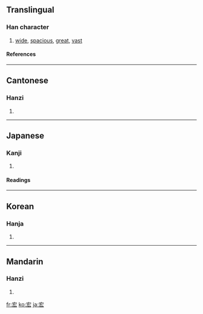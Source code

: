 ==Translingual==
===Han character===
{{Han char|rn=40|rad=宀|as=04|sn=7|four=3043<sub>2</sub>|canj=十大戈 (JKI)}}
# [[wide]], [[spacious]], [[great]], [[vast]]
====References====
{{Han ref|kx=0282.200|dkj=07086|dj=0556.070|hdz=20916.030|uh=5B8F|ud=23439|bh=A7BB|bd=42939}}
----
==Cantonese==
===Hanzi===
{{yue-hanzi|jyut=|y=wang4}}
# {{defn|Cantonese}}
----
==Japanese==
===Kanji===
{{ja-kanji|grade=|rs=宀04}}
# {{defn|Japanese}} 
====Readings====
{{ja-readings|on=[[こう]] (kō)|kun=[[ひろい]] (hiroi)}}
----
==Korean==
===Hanja===
{{ko-hanja|hangeul=굉|rv=goeng|mr=koeng}}
# {{defn|Korean}}
----
==Mandarin==
===Hanzi===
{{cmn-hanzi|pin=[[fú]] ([[fu2]]), [[hóng]] ([[hong2]])|wg=fu<sup>2</sup>, hung<sup>2</sup>}}
# {{defn|Mandarin}}

[[fr:宏]]
[[ko:宏]]
[[ja:宏]]
